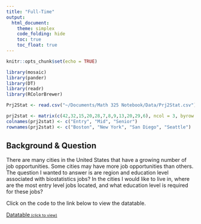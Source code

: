 ```yaml
---
title: "Full-Time"
output: 
  html_document: 
    theme: simplex
    code_folding: hide
    toc: true 
    toc_float: true
---
```



<script type="text/javascript">
 function showhide(id) {
    var e = document.getElementById(id);
    e.style.display = (e.style.display == 'block') ? 'none' : 'block';
 }
</script>


```r
knitr::opts_chunk$set(echo = TRUE)

library(mosaic)
library(pander)
library(DT)
library(readr)
library(RColorBrewer)

Prj2Stat <- read.csv("~/Documents/Math 325 Notebook/Data/Prj2Stat.csv")

prj2stat <- matrix(c(42,32,15,20,28,7,8,9,13,20,29,6), ncol = 3, byrow = T)
colnames(prj2stat) <- c("Entry", "Mid", "Senior")
rownames(prj2stat) <- c("Boston", "New York", "San Diego", "Seattle")
```

## Background & Question

There are many cities in the United States that have a growing number of job opportunities.  Some cities may have more job opportunities than others.  The question I wanted to answer is are region and education level associated with biostatistics jobs?  In the cities I would like to live in, where are the most entry level jobs located, and what education level is required for these jobs?


Click on the code to the link below to view the datatable. 

<a href="javascript:showhide('data')">Datatable<span style="font-size:8pt;">&nbsp;(click to view)</span></a>

<div id="data" style="display:none;">


```r
datatable(Prj2Stat)

```

<div style="padding-left:20%; padding-right:20%;">

| City      | *Entry* | *Mid* | *Senior* |
|-----------|---------|-------|----------|
| Boston    | 42      | 32    | 15       |  
| New York  | 20      | 28    |  7       |
| San Diego |  8      |  9    | 13       |
| Seattle   | 20      | 29    |  6       |

</div>


### Procedure 

A sample was taken from indeed.com [Indeed.com](https://www.indeed.com) on July 3, 2017.  The search was run for "Biostatistics" under the "what" option and the search "usa" under the "where" option was found.  The search results were subsetted down to show only full-time job openings.  Four cities were selected:  

* Boston, MA

* New York, NY

* San Diego, CA 

* Seattle, WA

Jobs were categorized by indeed.com under entry, mid, and senior level jobs.  

## Analysis 

Test statistic formula for the Chi-squared Test is given as

$$
  \chi^2 = \sum_{i=1}^m \frac{(O_i - E_i)^2}{E_i}
$$

* $m$ represents the sum ends with that number (row times column)

* $O_i$ represents each of the $m$ observed counts 

* $E_i$ represents the $m$ expected counts. 

### Hypotheses

$H_0$: City and Education Level are independent.

$H_a$: City and Education Level are associated.

The null hypothesis showing city and education level having no association with each other, thus independence.  The alternative showing city and education as associated with each other.  

   The significance level is set at
$$
  \alpha = 0.05
$$

## Results 

```r
chi.prj2stat <- chisq.test(prj2stat)
pander(chi.prj2stat)
```

The $p-value < \alpha$, thus the null hypotheses is rejected. 

From the results it is sufficient to conclude region and response are associated with each other.  

### Validity

The validity of the test is confirmed by showing all expected counts are greater than 5 OR all expected counts are greater than 1, and the average of the expected counts is at least 5. 

For this data, the minimum expected count is `r round(min(chi.prj2stat$expected),2)`. Thus, the requirement is met and the Chi-Squared test can be performed accurately.  
The test statistic is a Chi-Squared distribution with degrees of freedom denoted as **p = (r-1) x (c-1) = 6**


## Pearson Residuals

Magnitude is displayed as follows.

```r
pander(chi.prj2stat$residuals)
```

Interesting to note, San Diego had far more Senior level jobs than expected (Pearson Residual as 3.292) as well as far fewer entry level jobs than expected (Pearson Residual as -1.104).  Seattle and New York had fewer senior and entry level jobs than expected.  Boston had more than expected entry level job opportunities. 

## Graphics {.tabset}

### Graphic 1 

```r
barplot(prj2stat, beside=TRUE, legend.text=TRUE, args.legend = list(x = "topright", cex = 0.99, bty="n"), ylim =c(0,50),col=brewer.pal(4, "Spectral"), xlab= "Education Level", ylab= "Number of Individuals", main= "Education Level")
```

### Graphic 2

```r
barplot(t(prj2stat), beside=TRUE, legend.text=TRUE, args.legend = list(x = "topright", cex = 0.99, bty="n"), ylim =c(0,50),col=brewer.pal(4, "Spectral")[c(1,3,4)], xlab= "City", ylab= "Number of Individuals", main= "City")
```

## Interpretation 

From Graphic 1, the city that has the most jobs is Boston, second and third being New York and Seattle.  It is also interpreted Boston has the greatest entry level jobs.  Seattle and San Diego are very closely related in the amount of entry, mid and senior jobs offered.  

From Graphic 2, the city that has the most entry level jobs is Boston.  The city that had the most mid level job opportunities is New York and Seattle being tied.  The most senior level jobs are in Boston and San Diego.  


### Further Thought 

The city is associated with the pattern of education level.  So, if I needed an entry level job the highest probability would be in Boston.  The second and third options would be New York and Seattle.  

Most of the cities have a fair amount of entry level positions as well as mid level.  Senior level is quite sparse, but maybe a reason for this is that to get a senior level job it does not have to be advertised on a website such as indeed.com.  Senior level jobs could be gained from working on up through a job with a specific company or through career networking, such as LinkdIn.  [LinkdIn.com](https://www.linkedin.com)





